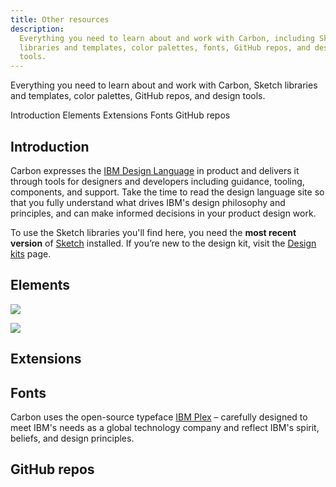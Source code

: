 ```yaml
---
title: Other resources
description:
  Everything you need to learn about and work with Carbon, including Sketch
  libraries and templates, color palettes, fonts, GitHub repos, and design
  tools.
---
```


<PageDescription>

Everything you need to learn about and work with Carbon, Sketch libraries and
templates, color palettes, GitHub repos, and design tools.

</PageDescription>

<AnchorLinks>
  <AnchorLink>Introduction</AnchorLink>
  <AnchorLink>Elements</AnchorLink>
  <AnchorLink>Extensions</AnchorLink>
  <AnchorLink>Fonts</AnchorLink>
  <AnchorLink>GitHub repos</AnchorLink>
</AnchorLinks>

## Introduction

Carbon expresses the [IBM Design Language](https://www.ibm.com/design/language/)
in product and delivers it through tools for designers and developers including
guidance, tooling, components, and support. Take the time to read the design
language site so that you fully understand what drives IBM's design philosophy
and principles, and can make informed decisions in your product design work.

To use the Sketch libraries you'll find here, you need the **most recent
version** of [Sketch](https://www.sketch.com/) installed. If you’re new to the
design kit, visit the [Design kits](/designing/kits/sketch) page.

## Elements

<Row className="resource-card-group">
<Column colLg={4} colMd={4} noGutterSm>
  <ResourceCard
    subTitle="RGB color palettes (.ase and .clr)"
    href="https://github.com/carbon-design-system/carbon/raw/master/packages/colors/artifacts/IBM_Colors.zip"
    actionIcon="download">

![](/images/ase.png)

  </ResourceCard>
</Column>
<Column colMd={4} colLg={4} noGutterSm>
    <ResourceCard
      subTitle="IBM Design Language library"
      href="sketch://add-library/cloud/nwqmk"
      actionIcon="download">
<MdxIcon name="sketch" />
  </ResourceCard>
</Column>
<Column colMd={4} colLg={4} noGutterSm>
  <ResourceCard
    subTitle="IBM Icons (16px, 20px) library"
    href="sketch://add-library/cloud/KW2yr"
    actionIcon="download">

<MdxIcon name="sketch" />

</ResourceCard>
</Column>
<Column colMd={4} colLg={4} noGutterSm>
  <ResourceCard
    subTitle="IBM Icons (24px, 32px) library"
    href="sketch://add-library/cloud/2bwkM"
    actionIcon="download">

<MdxIcon name="sketch" />

</ResourceCard>
</Column>
<Column colMd={4} colLg={4} noGutterSm>
  <ResourceCard
    subTitle="IBM Grid template"
    href="https://www.sketch.com/s/3a3f3f2d-94d7-4c16-8e2e-88ba80a6382e"
    actionIcon="launch">

<MdxIcon name="sketch" />

</ResourceCard>
</Column>

<Column colLg={4} colMd={4} noGutterSm>
  <ResourceCard
    subTitle="Color contrast checker"
    href="https://marijohannessen.github.io/color-contrast-checker/"
    >

![](images/color-contrast-icon.png)

  </ResourceCard>
</Column>
</Row>

## Extensions

<Row className="resource-card-group">

<Column colLg={4} colMd={4} noGutterSm>
  <ResourceCard
    subTitle="Data visualization master Sketch file"
    href="https://www.sketch.com/s/1a36060a-7a5d-4ddb-aab1-639caa1f74d4"
    actionIcon="download">
    <MdxIcon name="sketch" />
  </ResourceCard>
</Column>

<Column colLg={4} colMd={4} noGutterSm>
  <ResourceCard
    subTitle="Carbon mobile Sketch kit"
    href="https://www.sketch.com/s/a3343128-adb6-489c-9e62-709d89ba76e9"
    actionIcon="launch">
    <MdxIcon name="sketch" />
  </ResourceCard>
</Column>

<Column colLg={4} colMd={4} noGutterSm>
  <ResourceCard
    subTitle="UI Shell template"
    href="https://www.sketch.com/s/6a8e1d7b-f00a-4d8d-9d83-79ecf4dc12a0"
    actionIcon="launch">
    <MdxIcon name="sketch" />
  </ResourceCard>
</Column>

<Column colLg={4} colMd={4} noGutterSm>
  <ResourceCard
    subTitle="Text toolbar pattern library"
    href="sketch://add-library/cloud/f32b7e90-d97e-48ef-ae53-beabf75f5846"
    actionIcon="download">
    <MdxIcon name="sketch" />
  </ResourceCard>
</Column>

</Row>

## Fonts

Carbon uses the open-source typeface [IBM Plex](https://github.com/ibm/plex) –
carefully designed to meet IBM's needs as a global technology company and
reflect IBM's spirit, beliefs, and design principles.

## GitHub repos

<Row className="resource-card-group">
<Column colLg={4} colMd={4} noGutterSm>
  <ResourceCard
    subTitle="Carbon design kit"
    href="https://github.com/carbon-design-system/carbon-design-kit"
    >

<MdxIcon name="github" />

  </ResourceCard>
</Column>
<Column colLg={4} colMd={4} noGutterSm>
  <ResourceCard
    subTitle="IBM Design Language and Icon Kits"
    href="https://github.com/IBM/design-kit"
    >

<MdxIcon name="github" />

  </ResourceCard>
</Column>
</Row>

<br />
